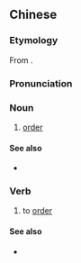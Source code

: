 ==Chinese==
{{zh-forms}}

===Etymology===
From {{der|zh|en|order}}.

===Pronunciation===
{{zh-pron
|c=o1 daa2
|cat=n,v
}}

===Noun===
{{zh-noun}}

# {{lb|zh|Cantonese}} [[order]] {{gloss|request for a product or service}}
#: {{zh-x|落柯打|to place an order|C}}

====See also====
* {{zh-l|點菜}}

===Verb===
{{zh-verb}}

# {{lb|zh|Cantonese}} to [[order]] {{gloss|to command}}

====See also====
* {{zh-l|[[下]][[命令]]}}